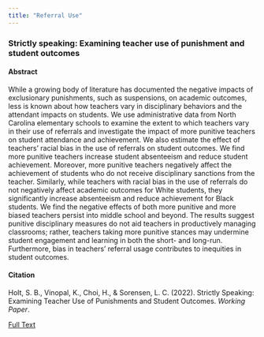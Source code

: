 ```yaml
---
title: "Referral Use"
---
```


### Strictly speaking: Examining teacher use of punishment and student outcomes

#### Abstract
While a growing body of literature has documented the negative impacts of exclusionary punishments, such as suspensions, on academic outcomes, less is known about how teachers vary in disciplinary behaviors and the attendant impacts on students. We use administrative data from North Carolina elementary schools to examine the extent to which teachers vary in their use of referrals and investigate the impact of more punitive teachers on student attendance and achievement. We also estimate the effect of teachers' racial bias in the use of referrals on student outcomes. We find more punitive teachers increase student absenteeism and reduce student achievement. Moreover, more punitive teachers negatively affect the achievement of students who do not receive disciplinary sanctions from the teacher. Similarly, while teachers with racial bias in the use of referrals do not negatively affect academic outcomes for White students, they significantly increase absenteeism and reduce achievement for Black students. We find the negative effects of both more punitive and more biased teachers persist into middle school and beyond. The results suggest punitive disciplinary measures do not aid teachers in productively managing classrooms; rather, teachers taking more punitive stances may undermine student engagement and learning in both the short- and long-run. Furthermore, bias in teachers' referral usage contributes to inequities in student outcomes. 

#### Citation
Holt, S. B., Vinopal, K., Choi, H., & Sorensen, L. C. (2022). Strictly Speaking: Examining Teacher Use of Punishments and Student Outcomes. *Working Paper*.

[Full Text](HoltEtAl2022Referrals.pdf)